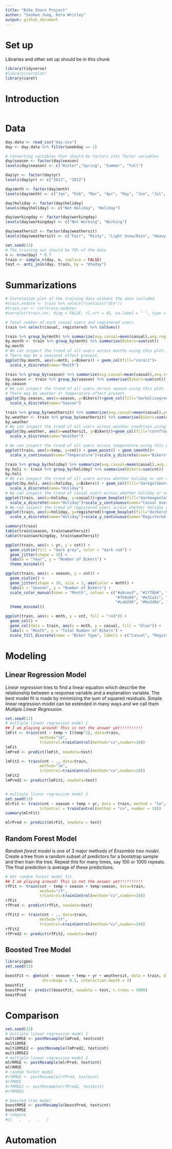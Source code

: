 ```yaml
---
title: "Bike Share Project"
author: "Soohee Jung, Kera Whitley"
output: github_document
---
```


# Set up
Libraries and other set up should be in this chunk
```r
library(tidyverse)
#library(corrplot)
library(caret)
```

# Introduction
```r

```

# Data
```r
day.data <- read_csv("day.csv")
day <- day.data %>% filter(weekday == 1)

# Converting variables that should be factors into factor variables
day$season <- factor(day$season)
levels(day$season) <- c("Winter","Spring", "Summer", "Fall")

day$yr <- factor(day$yr)
levels(day$yr) <- c("2011", "2012")

day$mnth <- factor(day$mnth)
levels(day$mnth) <- c("Jan", "Feb", "Mar", "Apr", "May", "Jun", "Jul", "Aug", "Sep", "Oct", "Nov", "Dec")

day$holiday <- factor(day$holiday)
levels(day$holiday) <- c("Not Holiday", "Holiday")

day$workingday <- factor(day$workingday)
levels(day$workingday) <- c("Not Working", "Working")

day$weathersit <- factor(day$weathersit)
levels(day$weathersit) <- c("Fair", "Misty", "Light Snow/Rain", "Heavy Rain/Ice/Snow")

set.seed(13)
# The training set should be 70% of the data
n <- nrow(day) * 0.7
train <- sample_n(day, n, replace = FALSE)
test <- anti_join(day, train, by = "dteday")

```

# Summarizations
```r
# Correlation plot of the training data without the date included
#train.nodate <- train %>% select(!contains("dte"))
#train.cor <- cor(train.nodate)
#corrplot(train.cor, diag = FALSE, tl.srt = 45, na.label = " ", type = "lower")

# Total number of each casual users and registered users 
train %>% select(casual, registered) %>% colSums()

train %>% group_by(mnth) %>% summarize(avg.casual=mean(casual),avg.registered=mean(registered))
by.month <- train %>% group_by(mnth) %>% summarise(Bikers=sum(cnt))
by.month
# We can inspect the trend of all users across months using this plot.
# There may be a seasonal effect present.
ggplot(by.month, aes(x=mnth, y=Bikers)) + geom_col(fill="coral1")+
  scale_x_discrete(name="Month")

train %>% group_by(season) %>% summarize(avg.casual=mean(casual),avg.registered=mean(registered))
by.season <- train %>% group_by(season) %>% summarise(Bikers=sum(cnt))
by.season
# We can inspect the trend of all users across season using this plot.
# There may be weather or temperature effect present.
ggplot(by.season, aes(x=season, y=Bikers))+geom_col(fill="darkolivegreen4")+
  scale_x_discrete(name="Season")

train %>% group_by(weathersit) %>% summarize(avg.casual=mean(casual),avg.registered=mean(registered))
by.weather <- train %>% group_by(weathersit) %>% summarise(Bikers=sum(cnt))
by.weather
# We can inspect the trend of all users across weather condition using this plot.
ggplot(by.weather, aes(x=weathersit, y=Bikers))+geom_col(fill="cornflowerblue", width = 0.8)+
  scale_x_discrete(name="Weather")

# We can inspect the trend of all users across temperature using this plot.
ggplot(train, aes(x=temp, y=cnt)) + geom_point() + geom_smooth()+
  scale_x_continuous(name="Temperature")+scale_y_discrete(name="Bikers")

train %>% group_by(holiday) %>% summarize(avg.casual=mean(casual),avg.registered=mean(registered))
by.holi <- train %>% group_by(holiday) %>% summarise(Bikers=sum(cnt))
by.holi
# We can inspect the trend of all users across whether holiday or not using this plot.
ggplot(by.holi, aes(x=holiday, y=Bikers)) + geom_col(fill="darkgoldenrod1", width = 0.7)+
  scale_x_discrete(name="Holiday")
# We can inspect the trend of casual users across whether holiday or not using this plot.
ggplot(train, aes(x=holiday, y=casual))+geom_boxplot(fill="darkmagenta")+
  scale_x_discrete(name="Holiday")+scale_y_continuous(name="Casual Users")
# We can inspect the trend of registered users across whether holiday or not using this plot.
ggplot(train, aes(x=holiday, y=registered))+geom_boxplot(fill="darkorchid")+
  scale_x_discrete(name="Holiday")+scale_y_continuous(name="Registered Users")

summary(train)
table(train$season, train$weathersit)
table(train$workingday, train$weathersit)

ggplot(train, aes(x = yr, y = cnt)) + 
  geom_violin(fill = "dark grey", color = "dark red") + 
  geom_jitter(shape = 16) + 
  labs(x = "Year", y = "Number of Bikers") + 
  theme_minimal()

ggplot(train, aes(x = season, y = cnt)) + 
  geom_violin() +
  geom_jitter(shape = 16, size = 3, aes(color = mnth)) +
  labs(x = "Season", y = "Number of Bikers") +
  scale_color_manual(name = "Month", values = c("#a6cee3", "#1f78b4", "#b2df8a", "#33a02c", 
                                                "#fb9a99", "#e31a1c", "#fdbf6f", "#ff7f00", 
                                                "#cab2d6", "#6a3d9a", "#dfc27d", "#b15928")) +
  theme_minimal()

ggplot(train, aes(x = mnth, y = cnt, fill = "red")) + 
  geom_col() + 
  geom_col(data = train, aes(x = mnth, y = casual, fill = "blue")) +
  labs(x = "Month", y = "Total Number of Bikers") +
  scale_fill_discrete(name = "Biker Type", labels = c("Casual", "Registered"))
```

# Modeling  
## Linear Regression Model  
*Linear regression* tries to find a linear equation which describe the relationship between a response variable and a explanation variable. The best model fit is made by minimizing the sum of squared residuals. Simple linear regression model can be extended in many ways and we call them *Multiple Linear Regression*.  
```r
set.seed(13)
# multiple linear regression model 1
## I am playing around! This is not the answer yet!!!!!!!!!!
lmFit <- train(cnt ~ temp + I(temp^2), data=train, 
               method="lm",
               trControl=trainControl(method="cv",number=10))
lmFit
lmPred <- predict(lmFit, newdata=test)

lmFit2 <- train(cnt ~ ., data=train, 
               method="lm",
               trControl=trainControl(method="cv",number=10))
lmFit2
lmPred2 <- predict(lmFit2, newdata=test)


# multiple linear regression model 2
set.seed(13)
mlrFit <- train(cnt ~ season + temp + yr, data = train, method = "lm", 
               trControl = trainControl(method = "cv", number = 10))
summary(mlrFit)

mlrPred <- predict(mlrFit, newdata = test)
```

## Random Forest Model  
*Random forest model* is one of 3 major methods of *Ensemble tree model*. Create a tree from a random subset of predictors for a bootstrap sample and then train the tree. Repeat this for many times, say 100 or 1000 repeats. The final prediction is average of these predictions.  
```r
# Get random forest model fit
## I am playing around! This is not the answer yet!!!!!!!!!!
rfFit <- train(cnt ~ temp + season + temp:season, data=train,
               method="rf", 
               trControl=trainControl(method="cv",number=10))
rfFit
rfPred <- predict(rfFit, newdata=test)

rfFit2 <- train(cnt ~ ., data=train,
               method="rf", 
               trControl=trainControl(method="cv",number=10))
rfFit2
rfPred2 <- predict(rfFit2, newdata=test)

```

## Boosted Tree Model  
```r
library(gbm)
set.seed(13)

boostFit <- gbm(cnt ~ season + temp + yr + weathersit, data = train, distribution = "gaussian", n.trees = 5000, 
                shrinkage = 0.1, interaction.depth = 4)
boostFit
boostPred <- predict(boostFit, newdata = test, n.trees = 5000)
boostPred
```

# Comparison  
```r

set.seed(13)
# multiple linear regression model 1
multiRMSE <- postResample(lmPred, test$cnt)
multiRMSE
multiRMSE2 <- postResample(lmPred2, test$cnt)
multiRMSE2
# multiple linear regression model 2
mlrRMSE <- postResample(mlrPred, test$cnt)
mlrRMSE
# random forest model
#rfRMSE <- postResample(rfPred, test$cnt)
#rfRMSE
#rfRMSE2 <- postResample(rfPred2, test$cnt)
#rfRMSE2

# boosted tree model
boostRMSE <- postResample(boostPred, test$cnt)
boostRMSE
# compare
#c(   ,   ,   ,   )
```

# Automation
```r

```

